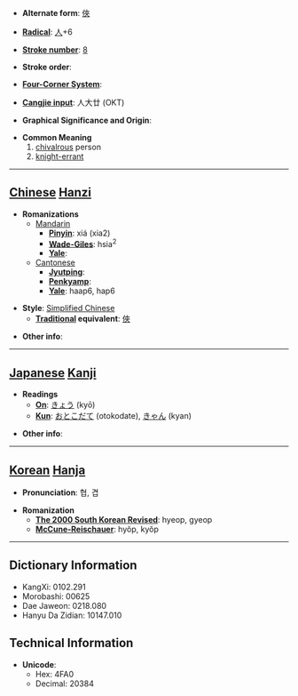 * '''Alternate form''': [[俠]]

* '''[[Wiktionary:Chinese radical index| Radical]]''': [[Wiktionary:Chinese radical index 人|人]]+6

* '''[[Wiktionary:Chinese total strokes index|Stroke number]]''': [[Wiktionary:Chinese total strokes index 8|8]]

* '''Stroke order''': 

* '''[[Wiktionary:Chinese four corner index|Four-Corner System]]''': 

* '''[[Wiktionary:Chinese Cangjie index|Cangjie input]]''': 人大廿 (OKT)

* '''Graphical Significance and Origin''': 

* '''Common Meaning'''
*#[[chivalrous]] person
*# [[knight-errant]]


----

== [[Chinese]] [[Hanzi]] ==

* '''Romanizations'''
** [[Mandarin]]
*** '''[[Pinyin]]''': xiá (xia2)
*** '''[[Wade-Giles]]''': hsia<sup>2</sup>
*** '''[[Yale]]''': 
**[[Cantonese]]
***'''[[Jyutping]]''':
***'''[[Penkyamp]]''': 
***'''[[Yale]]''': haap6, hap6

* '''Style''': [[Simplified Chinese]] 
** '''[[Traditional Chinese|Traditional]] equivalent''': [[俠]]

* '''Other info''': 

----

== [[Japanese]] [[Kanji]] ==

* '''Readings'''
** '''[[On]]''': [[きょう]] (kyō)
** '''[[Kun]]''': [[おとこだて]] (otokodate), [[きゃん]] (kyan)

* '''Other info''':  

----

== [[Korean]] [[Hanja]] ==

* '''Pronunciation''': 협, 겹

* '''Romanization'''
** '''[[The 2000 South Korean Revised Romanization|The 2000 South Korean Revised]]''': hyeop, gyeop
** '''[[McCune-Reischauer]]''': hyŏp, kyŏp

----

== Dictionary Information ==

* KangXi: 0102.291
* Morobashi: 00625
* Dae Jaweon: 0218.080
* Hanyu Da Zidian: 10147.010

== Technical Information ==

* '''Unicode''':
** Hex: 4FA0
** Decimal: 20384